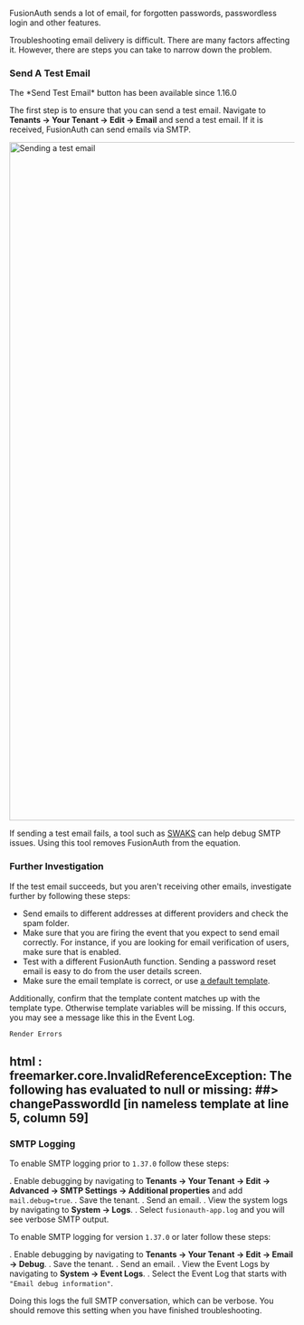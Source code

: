 
FusionAuth sends a lot of email, for forgotten passwords, passwordless login and other features.

Troubleshooting email delivery is difficult. There are many factors affecting it. However, there are steps you can take to narrow down the problem.

### Send A Test Email

<Aside type="version">
The *Send Test Email* button has been available since 1.16.0
</Aside>

The first step is to ensure that you can send a test email. Navigate to <strong>Tenants -> Your Tenant -> Edit -> Email</strong> and send a test email. If it is received, FusionAuth can send emails via SMTP. 

<img src="/img/docs/customize/email-and-messages/send-test-email.png" alt="Sending a test email" width="1200" />

If sending a test email fails, a tool such as [SWAKS](https://www.jetmore.org/john/code/swaks/) can help debug SMTP issues. Using this tool removes FusionAuth from the equation. 

### Further Investigation

If the test email succeeds, but you aren't receiving other emails, investigate further by following these steps:

* Send emails to different addresses at different providers and check the spam folder.
* Make sure that you are firing the event that you expect to send email correctly. For instance, if you are looking for email verification of users, make sure that is enabled.
* Test with a different FusionAuth function. Sending a password reset email is easy to do from the user details screen.
* Make sure the email template is correct, or use [a default template](/docs/customize/email-and-messages/overview).

Additionally, confirm that the template content matches up with the template type. Otherwise template variables will be missing. If this occurs, you may see a message like this in the Event Log.

```
Render Errors
```
html : freemarker.core.InvalidReferenceException: The following has evaluated to null or missing:
##> changePasswordId  [in nameless template at line 5, column 59]
----

### SMTP Logging

To enable SMTP logging prior to `1.37.0` follow these steps:

. Enable debugging by navigating to <strong>Tenants -> Your Tenant -> Edit -> Advanced -> SMTP Settings -> Additional properties</strong> and add `mail.debug=true`.
. Save the tenant.
. Send an email. 
. View the system logs by navigating to <strong>System -> Logs</strong>. 
. Select `fusionauth-app.log` and you will see verbose SMTP output.

To enable SMTP logging for version `1.37.0` or later follow these steps:

. Enable debugging by navigating to <strong>Tenants -> Your Tenant -> Edit -> Email -> Debug</strong>.
. Save the tenant.
. Send an email.
. View the Event Logs by navigating to <strong>System -> Event Logs</strong>.
. Select the Event Log that starts with `"Email debug information"`.

Doing this logs the full SMTP conversation, which can be verbose. You should remove this setting when you have finished troubleshooting.
